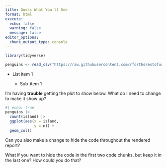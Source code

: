 ```yaml
---
title: Guess What You'll See
format: html
execute: 
  echo: false
  warning: false
  message: false
editor_options: 
  chunk_output_type: console
---
```


```r
library(tidyverse)
```

```r
penguins <- read_csv("https://raw.githubusercontent.com/rfortherestofus/rin3-fall-2023/main/data-raw/penguins.csv")
```

- List item 1

    - Sub-item 1

I'm having **trouble** getting the plot to show below. What do I need to change to make it show up?

```r
#| echo: true
penguins |> 
  count(island) |> 
  ggplot(aes(x = island, 
             y = n)) +
  geom_col()
```

Can you also make a change to hide the code throughout the rendered report?

What if you want to hide the code in the first two code chunks, but keep it in the last one? How could you do that?
